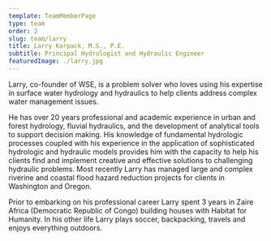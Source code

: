 ```yaml
---
template: TeamMemberPage
type: team
order: 2
slug: team/larry
title: Larry Karpack, M.S., P.E.
subtitle: Principal Hydrologist and Hydraulic Engineer
featuredImage: ./larry.jpg
---
```


Larry, co-founder of WSE, is a problem solver who loves using his expertise in surface water hydrology and hydraulics to help clients address complex water management issues.

He has over 20 years professional and academic experience in urban and forest hydrology, fluvial hydraulics, and the development of analytical tools to support decision making. His knowledge of fundamental hydrologic processes coupled with his experience in the application of sophisticated hydrologic and hydraulic models provides him with the capacity to help his clients find and implement creative and effective solutions to challenging hydraulic problems. Most recently Larry has managed large and complex riverine and coastal flood hazard reduction projects for clients in Washington and Oregon.

Prior to embarking on his professional career Larry spent 3 years in Zaire Africa (Democratic Republic of Congo) building houses with Habitat for Humanity. In his other life Larry plays soccer, backpacking, travels and enjoys everything outdoors.